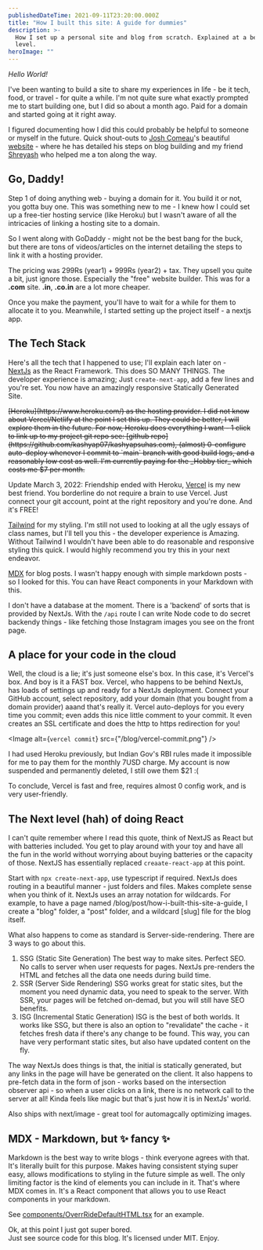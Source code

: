 ```yaml
---
publishedDateTime: 2021-09-11T23:20:00.000Z
title: "How I built this site: A guide for dummies"
description: >-
  How I set up a personal site and blog from scratch. Explained at a beginner
  level.
heroImage: ""
---
```


_Hello World!_

I've been wanting to build a site to share my experiences in life - be it tech, food, or travel - for quite a while. I'm not quite sure what exactly prompted me to start building one, but I did so about a month ago. Paid for a domain and started going at it right away.

I figured documenting how I did this could probably be helpful to someone or myself in the future. Quick shout-outs to [Josh Comeau](https://twitter.com/joshwcomeau)'s beautiful [website](https://www.joshwcomeau.com/) - where he has detailed his steps on blog building and my friend [Shreyash](https://twitter.com/shreyash14s) who helped me a ton along the way.

## Go, Daddy!

Step 1 of doing anything web - buying a domain for it. You build it or not, you gotta buy one. This was something new to me - I knew how I could set up a free-tier hosting service (like Heroku) but I wasn't aware of all the intricacies of linking a hosting site to a domain.

So I went along with GoDaddy - might not be the best bang for the buck, but there are tons of videos/articles on the internet detailing the steps to link it with a hosting provider.

The pricing was 299Rs (year1) + 999Rs (year2) + tax. They upsell you quite a bit, just ignore those. Especially the "free" website builder. This was for a **.com** site. **.in**, **.co.in** are a lot more cheaper.

Once you make the payment, you'll have to wait for a while for them to allocate it to you. Meanwhile, I started setting up the project itself - a nextjs app.

## The Tech Stack

Here's all the tech that I happened to use; I'll explain each later on -  
[NextJs](https://nextjs.org/) as the React Framework. This does SO MANY THINGS. The developer experience is amazing; Just `create-next-app`, add a few lines and you're set. You now have an amazingly responsive Statically Generated Site.

<del>
  [Heroku](https://www.heroku.com/) as the hosting provider. I did not know
  about Vercel/Netlify at the point I set this up. They could be better, I will
  explore them in the future.
</del>

<del>
  For now, Heroku does everything I want - 1 click to link up to my project git
  repo see: [github repo](https://github.com/kashyap07/kashyapsuhas.com),
  (almost) 0-configure auto-deploy whenever I commit to `main` branch with good
  build logs, and a reasonably low cost as well. I'm currently paying for the
  _Hobby tier_ which costs me $7 per month.
</del>

Update March 3, 2022: Friendship ended with Heroku, [Vercel](https://vercel.com) is my new best friend. You borderline do not require a brain to use Vercel. Just connect your git account, point at the right repository and you're done. And it's FREE!

[Tailwind](https://tailwindcss.com/) for my styling. I'm still not used to looking at all the ugly essays of class names, but I'll tell you this - the developer experience is Amazing. Without Tailwind I wouldn't have been able to do reasonable and responsive styling this quick. I would highly recommend you try this in your next endeavor.

[MDX](https://mdxjs.com/) for blog posts. I wasn't happy enough with simple markdown posts - so I looked for this. You can have React components in your Markdown with this.

I don't have a database at the moment. There is a 'backend' of sorts that is provided by NextJs. With the `/api` route I can write Node code to do secret backendy things - like fetching those Instagram images you see on the front page.

## A place for your code in the cloud

Well, the cloud is a lie; it's just someone else's box. In this case, it's Vercel's box. And boy is it a FAST box. Vercel, who happens to be behind NextJs, has loads of settings up and ready for a NextJs deployment. Connect your GitHub account, select repository, add your domain (that you bought from a domain provider) aaand that's really it. Vercel auto-deploys for you every time you commit; even adds this nice little comment to your commit. It even creates an SSL certificate and does the http to https redirection for you!

<Image alt={`vercel commit`} src={"/blog/vercel-commit.png"} />

I had used Heroku previously, but Indian Gov's RBI rules made it impossible for me to pay them for the monthly 7USD charge. My account is now suspended and permanently deleted, I still owe them $21 :(

To conclude, Vercel is fast and free, requires almost 0 config work, and is very user-friendly.

## The Next level (hah) of doing React

I can't quite remember where I read this quote, think of NextJS as React but with batteries included. You get to play around with your toy and have all the fun in the world without worrying about buying batteries or the capacity of those. NextJS has essentially replaced `creaate-react-app` at this point.

Start with `npx create-next-app`, use typescript if required. NextJs does routing in a beautiful manner - just folders and files. Makes complete sense when you think of it. NextJs uses an array notation for wildcards. For example, to have a page named /blog/post/how-i-built-this-site-a-guide, I create a "blog" folder, a "post" folder, and a wildcard \[slug\] file for the blog itself.

What also happens to come as standard is Server-side-rendering. There are 3 ways to go about this.

1. SSG (Static Site Generation)
   The best way to make sites. Perfect SEO. No calls to server when user requests for pages. NextJs pre-renders the HTML and fetches all the data one needs during build time.
2. SSR (Server Side Rendering)
   SSG works great for static sites, but the moment you need dynamic data, you need to speak to the server. With SSR, your pages will be fetched on-demad, but you will still have SEO benefits.
3. ISG (Incremental Static Generation)
   ISG is the best of both worlds. It works like SSG, but there is also an option to "revalidate" the cache - it fetches fresh data if there's any change to be found. This way, you can have very performant static sites, but also have updated content on the fly.

The way NextJs does things is that, the initial is statically generated, but any links in the page will have be generated on the client. It also happens to pre-fetch data in the form of json - works based on the intersection observer api - so when a user clicks on a link, there is no network call to the server at all! Kinda feels like magic but that's just how it is in NextJs' world.

Also ships with next/image - great tool for automagcally optimizing images.

## MDX - Markdown, but ✨ fancy ✨

Markdown is the best way to write blogs - think everyone agrees with that. It's literally built for this purpose. Makes having consistent stying super easy, allows modifications to styling in the future simple as well. The only limiting factor is the kind of elements you can include in it. That's where MDX comes in. It's a React component that allows you to use React components in your markdown.

See [components/OverrRideDefaultHTML.tsx](/components/OverrRideDefaultHTML.tsx) for an example.

Ok, at this point I just got super bored.  
Just see source code for this blog. It's licensed under MIT. Enjoy.
